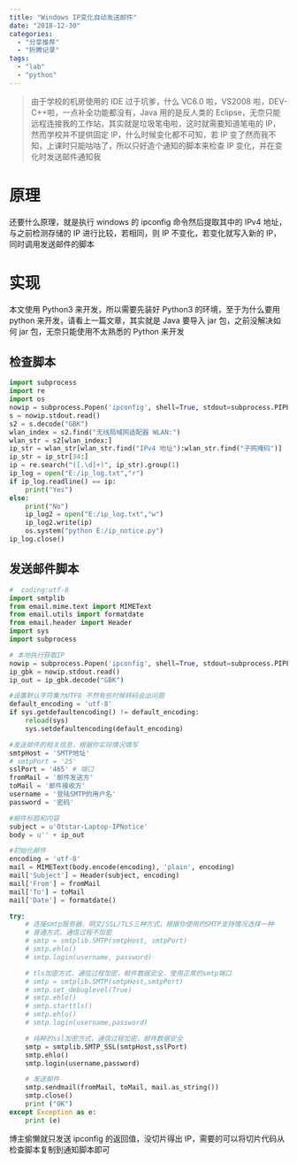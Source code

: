 ```yaml
---
title: "Windows IP变化自动发送邮件"
date: "2018-12-30"
categories:
  - "分享推荐"
  - "折腾记录"
tags:
  - "lab"
  - "python"
---
```


> 由于学校的机房使用的 IDE 过于坑爹，什么 VC6.0 啦，VS2008 啦，DEV-C++啦，一点补全功能都没有，Java 用的是反人类的 Eclipse，无奈只能远程连接我的工作站，其实就是垃圾笔电啦，这时就需要知道笔电的 IP，然而学校并不提供固定 IP，什么时候变化都不可知，若 IP 变了然而我不知，上课时只能咕咕了，所以只好造个通知的脚本来检查 IP 变化，并在变化时发送邮件通知我

# 原理

还要什么原理，就是执行 windows 的 ipconfig 命令然后提取其中的 IPv4 地址，与之前检测存储的 IP 进行比较，若相同，则 IP 不变化，若变化就写入新的 IP，同时调用发送邮件的脚本

# 实现

本文使用 Python3 来开发，所以需要先装好 Python3 的环境，至于为什么要用 python 来开发，请看上一篇文章，其实就是 Java 要导入 jar 包，之前没解决如何 jar 包，无奈只能使用不太熟悉的 Python 来开发

## 检查脚本

```python
import subprocess
import re
import os
nowip = subprocess.Popen('ipconfig', shell=True, stdout=subprocess.PIPE, stderr=subprocess.STDOUT)
s = nowip.stdout.read()
s2 = s.decode("GBK")
wlan_index = s2.find("无线局域网适配器 WLAN:")
wlan_str = s2[wlan_index:]
ip_str = wlan_str[wlan_str.find("IPv4 地址"):wlan_str.find("子网掩码")]
ip_str = ip_str[34:]
ip = re.search("([.\d]+)", ip_str).group(1)
ip_log = open("E:/ip_log.txt","r")
if ip_log.readline() == ip:
    print("Yes")
else:
    print("No")
    ip_log2 = open("E:/ip_log.txt","w")
    ip_log2.write(ip)
    os.system("python E:/ip_notice.py")
ip_log.close()
```

## 发送邮件脚本

```python
#  coding:utf-8
import smtplib
from email.mime.text import MIMEText
from email.utils import formatdate
from email.header import Header
import sys
import subprocess

# 本地执行获取IP
nowip = subprocess.Popen('ipconfig', shell=True, stdout=subprocess.PIPE, stderr=subprocess.STDOUT)
ip_gbk = nowip.stdout.read()
ip_out = ip_gbk.decode("GBK")

#设置默认字符集为UTF8 不然有些时候转码会出问题
default_encoding = 'utf-8'
if sys.getdefaultencoding() != default_encoding:
    reload(sys)
    sys.setdefaultencoding(default_encoding)

#发送邮件的相关信息，根据你实际情况填写
smtpHost = 'SMTP地址'
# smtpPort = '25'
sslPort = '465' # 端口
fromMail = '邮件发送方'
toMail = '邮件接收方'
username = '登陆SMTP的用户名'
password = '密码'

#邮件标题和内容
subject = u'Otstar-Laptop-IPNotice'
body = u'' + ip_out

#初始化邮件
encoding = 'utf-8'
mail = MIMEText(body.encode(encoding), 'plain', encoding)
mail['Subject'] = Header(subject, encoding)
mail['From'] = fromMail
mail['To'] = toMail
mail['Date'] = formatdate()

try:
    # 连接smtp服务器，明文/SSL/TLS三种方式，根据你使用的SMTP支持情况选择一种
    # 普通方式，通信过程不加密
    # smtp = smtplib.SMTP(smtpHost, smtpPort)
    # smtp.ehlo()
    # smtp.login(username, password)

    # tls加密方式，通信过程加密，邮件数据安全，使用正常的smtp端口
    # smtp = smtplib.SMTP(smtpHost,smtpPort)
    # smtp.set_debuglevel(True)
    # smtp.ehlo()
    # smtp.starttls()
    # smtp.ehlo()
    # smtp.login(username,password)

    # 纯粹的ssl加密方式，通信过程加密，邮件数据安全
    smtp = smtplib.SMTP_SSL(smtpHost,sslPort)
    smtp.ehlo()
    smtp.login(username,password)

    # 发送邮件
    smtp.sendmail(fromMail, toMail, mail.as_string())
    smtp.close()
    print ("OK")
except Exception as e:
    print (e)
```

博主偷懒就只发送 ipconfig 的返回值，没切片得出 IP，需要的可以将切片代码从检查脚本复制到通知脚本即可
